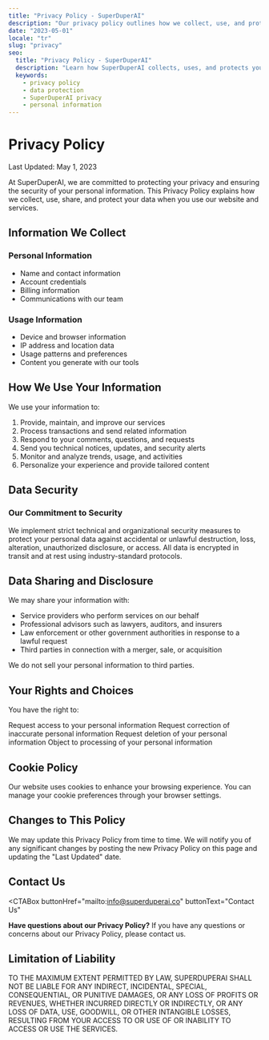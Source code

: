 ```yaml
---
title: "Privacy Policy - SuperDuperAI"
description: "Our privacy policy outlines how we collect, use, and protect your personal information."
date: "2023-05-01"
locale: "tr"
slug: "privacy"
seo:
  title: "Privacy Policy - SuperDuperAI"
  description: "Learn how SuperDuperAI collects, uses, and protects your personal information."
  keywords:
    - privacy policy
    - data protection
    - SuperDuperAI privacy
    - personal information
---
```


# Privacy Policy

<div className="text-lg mb-8 text-muted-foreground">
  Last Updated: May 1, 2023
</div>

At SuperDuperAI, we are committed to protecting your privacy and ensuring the security of your personal information. This Privacy Policy explains how we collect, use, share, and protect your data when you use our website and services.

## Information We Collect

<div className="grid grid-cols-1 md:grid-cols-2 gap-6 mt-4 mb-8">
  <div className="bg-card/50 p-6 rounded-lg border border-border/50">
    <h3 className="text-xl font-semibold mb-2">Personal Information</h3>
    <ul className="list-disc pl-5 space-y-1">
      <li>Name and contact information</li>
      <li>Account credentials</li>
      <li>Billing information</li>
      <li>Communications with our team</li>
    </ul>
  </div>

  <div className="bg-card/50 p-6 rounded-lg border border-border/50">
    <h3 className="text-xl font-semibold mb-2">Usage Information</h3>
    <ul className="list-disc pl-5 space-y-1">
      <li>Device and browser information</li>
      <li>IP address and location data</li>
      <li>Usage patterns and preferences</li>
      <li>Content you generate with our tools</li>
    </ul>
  </div>
</div>

## How We Use Your Information

We use your information to:

1. Provide, maintain, and improve our services
2. Process transactions and send related information
3. Respond to your comments, questions, and requests
4. Send you technical notices, updates, and security alerts
5. Monitor and analyze trends, usage, and activities
6. Personalize your experience and provide tailored content

## Data Security

<div className="p-6 bg-blue-500/10 border border-blue-500/20 rounded-lg mb-8">
  <h3 className="text-xl font-semibold text-blue-500 mb-2">
    Our Commitment to Security
  </h3>
  <div className="text-gray-800 dark:text-gray-300">
    We implement strict technical and organizational security measures to
    protect your personal data against accidental or unlawful destruction, loss,
    alteration, unauthorized disclosure, or access. All data is encrypted in
    transit and at rest using industry-standard protocols.
  </div>
</div>

## Data Sharing and Disclosure

We may share your information with:

- Service providers who perform services on our behalf
- Professional advisors such as lawyers, auditors, and insurers
- Law enforcement or other government authorities in response to a lawful request
- Third parties in connection with a merger, sale, or acquisition

We do not sell your personal information to third parties.

## Your Rights and Choices

You have the right to:

<Steps>
  <Step
    number="1"
    title="Access"
  >
    Request access to your personal information
  </Step>
  <Step
    number="2"
    title="Correction"
  >
    Request correction of inaccurate personal information
  </Step>
  <Step
    number="3"
    title="Deletion"
  >
    Request deletion of your personal information
  </Step>
  <Step
    number="4"
    title="Objection"
  >
    Object to processing of your personal information
  </Step>
</Steps>

## Cookie Policy

Our website uses cookies to enhance your browsing experience. You can manage your cookie preferences through your browser settings.

## Changes to This Policy

We may update this Privacy Policy from time to time. We will notify you of any significant changes by posting the new Privacy Policy on this page and updating the "Last Updated" date.

## Contact Us

<CTABox
  buttonHref="mailto:info@superduperai.co"
  buttonText="Contact Us"
>
  **Have questions about our Privacy Policy?** If you have any questions or
  concerns about our Privacy Policy, please contact us.
</CTABox>

<VideoShowcase />

## Limitation of Liability

<div className="p-6 bg-card/50 border border-border/50 rounded-lg mb-8">
  <span className="block">
    TO THE MAXIMUM EXTENT PERMITTED BY LAW, SUPERDUPERAI SHALL NOT BE LIABLE FOR
    ANY INDIRECT, INCIDENTAL, SPECIAL, CONSEQUENTIAL, OR PUNITIVE DAMAGES, OR
    ANY LOSS OF PROFITS OR REVENUES, WHETHER INCURRED DIRECTLY OR INDIRECTLY, OR
    ANY LOSS OF DATA, USE, GOODWILL, OR OTHER INTANGIBLE LOSSES, RESULTING FROM
    YOUR ACCESS TO OR USE OF OR INABILITY TO ACCESS OR USE THE SERVICES.
  </span>
</div>
